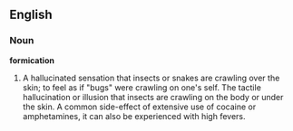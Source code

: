 ==English==

===Noun===

'''formication'''

#A hallucinated sensation that insects or snakes are crawling over the skin; to feel as if "bugs" were crawling on one's self. The tactile hallucination or illusion that insects are crawling on the body or under the skin. A common side-effect of extensive use of cocaine or amphetamines, it can also be experienced with high fevers.